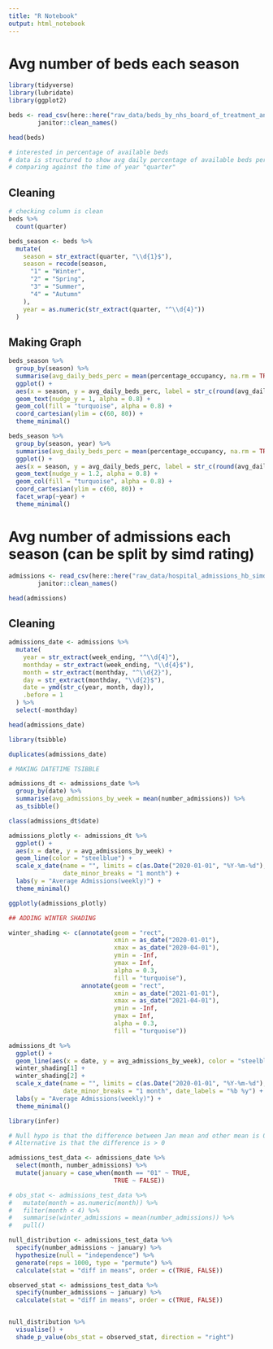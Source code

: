 ```yaml
---
title: "R Notebook"
output: html_notebook
---
```


# Avg number of beds each season

```r
library(tidyverse)
library(lubridate)
library(ggplot2)

beds <- read_csv(here::here("raw_data/beds_by_nhs_board_of_treatment_and_specialty.csv")) %>% 
        janitor::clean_names()

head(beds)

# interested in percentage of available beds
# data is structured to show avg daily percentage of available beds per hospital (id = "hb")
# comparing against the time of year "quarter"
```
## Cleaning

```r
# checking column is clean
beds %>% 
  count(quarter)

beds_season <- beds %>% 
  mutate(
    season = str_extract(quarter, "\\d{1}$"),
    season = recode(season, 
      "1" = "Winter",
      "2" = "Spring",
      "3" = "Summer",
      "4" = "Autumn"
    ),
    year = as.numeric(str_extract(quarter, "^\\d{4}"))
  )
```
## Making Graph

```r
beds_season %>% 
  group_by(season) %>% 
  summarise(avg_daily_beds_perc = mean(percentage_occupancy, na.rm = TRUE)) %>% 
  ggplot() +
  aes(x = season, y = avg_daily_beds_perc, label = str_c(round(avg_daily_beds_perc), "%")) +
  geom_text(nudge_y = 1, alpha = 0.8) +
  geom_col(fill = "turquoise", alpha = 0.8) +
  coord_cartesian(ylim = c(60, 80)) +
  theme_minimal()

beds_season %>% 
  group_by(season, year) %>% 
  summarise(avg_daily_beds_perc = mean(percentage_occupancy, na.rm = TRUE)) %>% 
  ggplot() +
  aes(x = season, y = avg_daily_beds_perc, label = str_c(round(avg_daily_beds_perc), "%")) +
  geom_text(nudge_y = 1.2, alpha = 0.8) +
  geom_col(fill = "turquoise", alpha = 0.8) +
  coord_cartesian(ylim = c(60, 80)) +
  facet_wrap(~year) +
  theme_minimal()
```

# Avg number of admissions each season (can be split by simd rating)

```r
admissions <- read_csv(here::here("raw_data/hospital_admissions_hb_simd_20220302.csv")) %>% 
        janitor::clean_names()

head(admissions)
```

## Cleaning

```r
admissions_date <- admissions %>% 
  mutate(
    year = str_extract(week_ending, "^\\d{4}"),
    monthday = str_extract(week_ending, "\\d{4}$"),
    month = str_extract(monthday, "^\\d{2}"),
    day = str_extract(monthday, "\\d{2}$"),
    date = ymd(str_c(year, month, day)),
    .before = 1
  ) %>% 
  select(-monthday)

head(admissions_date)
```

```r
library(tsibble)

duplicates(admissions_date)

# MAKING DATETIME TSIBBLE

admissions_dt <- admissions_date %>% 
  group_by(date) %>% 
  summarise(avg_admissions_by_week = mean(number_admissions)) %>% 
  as_tsibble()

class(admissions_dt$date)

admissions_plotly <- admissions_dt %>%
  ggplot() +
  aes(x = date, y = avg_admissions_by_week) +
  geom_line(color = "steelblue") +
  scale_x_date(name = "", limits = c(as.Date("2020-01-01", "%Y-%m-%d"), as.Date("2022-02-20", "%Y-%m-%d")), date_breaks = "3 months", 
               date_minor_breaks = "1 month") +
  labs(y = "Average Admissions(weekly)") +
  theme_minimal()

ggplotly(admissions_plotly)

## ADDING WINTER SHADING

winter_shading <- c(annotate(geom = "rect",
                             xmin = as_date("2020-01-01"),
                             xmax = as_date("2020-04-01"),
                             ymin = -Inf,
                             ymax = Inf,
                             alpha = 0.3,
                             fill = "turquoise"),
                    annotate(geom = "rect",
                             xmin = as_date("2021-01-01"),
                             xmax = as_date("2021-04-01"),
                             ymin = -Inf,
                             ymax = Inf,
                             alpha = 0.3,
                             fill = "turquoise"))

admissions_dt %>%
  ggplot() +
  geom_line(aes(x = date, y = avg_admissions_by_week), color = "steelblue") +
  winter_shading[1] +
  winter_shading[2] +
  scale_x_date(name = "", limits = c(as.Date("2020-01-01", "%Y-%m-%d"), as.Date("2022-02-20", "%Y-%m-%d")), date_breaks = "3 months", 
               date_minor_breaks = "1 month", date_labels = "%b %y") +
  labs(y = "Average Admissions(weekly)") +
  theme_minimal()

```

```r
library(infer)

# Null hypo is that the difference between Jan mean and other mean is 0
# Alternative is that the difference is > 0

admissions_test_data <- admissions_date %>% 
  select(month, number_admissions) %>% 
  mutate(january = case_when(month == "01" ~ TRUE,
                             TRUE ~ FALSE))

# obs_stat <- admissions_test_data %>% 
#   mutate(month = as.numeric(month)) %>% 
#   filter(month < 4) %>% 
#   summarise(winter_admissions = mean(number_admissions)) %>% 
#   pull()

null_distribution <- admissions_test_data %>%
  specify(number_admissions ~ january) %>%
  hypothesize(null = "independence") %>%
  generate(reps = 1000, type = "permute") %>%
  calculate(stat = "diff in means", order = c(TRUE, FALSE))

observed_stat <- admissions_test_data %>% 
  specify(number_admissions ~ january) %>%
  calculate(stat = "diff in means", order = c(TRUE, FALSE))


null_distribution %>%
  visualise() +
  shade_p_value(obs_stat = observed_stat, direction = "right")
```

